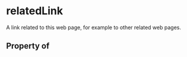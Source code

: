 # relatedLink

A link related to this web page, for example to other related web pages.

## Property of



